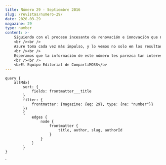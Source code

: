 ```yaml
---
title: Número 29 - Septiembre 2016
slug: /revistas/numero-29/
date: 2020-03-29
magazine: 29
type: number
content: >-
    ​​​​​​​​​​​​​Siguiendo con el proceso incesante de renovación e innovación que nos hemos impuesto desde el principio en CompartiMOSS, continuamos en este número integrando nuevas tecnologías de Microsoft en nuestro contenido. Como tal, damos la bienvenida a Gastón Cruz que se está encargando de manejar la sección correspondiente a BI (y, por supuesto, de Power BI). Estamos seguros que la revista continuará su ruta informativa con sus aportes y queremos animar a todos nuestros lectores que quieran escribir artículos sobre BI a que tomen contacto con Gastón directamente, o por intermedio de la revista misma (revista@compartimoss.com).
    <br /><br />
    Azure toma cada vez más impulso, y lo vemos no solo en los resultados financieros que Microsoft presentó hace unas cuantas semanas, sino también en CompartiMOSS. Cuando hace un año no publicábamos más de un artículo por número, ahora prácticamente la mitad de la revista contiene información relacionada directa o indirectamente con Azure. La nube es la gran apuesta del momento, no solo para Microsoft, sino para todos los que trabajamos profesionalmente con herramientas informáticas. Solamente el futuro dirá como se va a seguirán desarrollando la nube con Azure y Office 365, pero por el momento parece que es, sin ninguna duda, el camino a seguir.
    <br /><br />
    Esperamos que la información de este número les parezca tan interesante como de costumbre, y que se diviertan leyendo los artículos, tanto como los autores lo hicieron escribiéndolos, y nosotros publicándolos.
    <br /><br />
    <b>El Equipo Editorial de CompartiMOSS​​​​​​​​</b>
---
```



<NumberHeader frontmatter={props.pageContext.frontmatter} />

<ViewArticles articles={props.data.allMdx} title="Índice" />

<ViewPartners />

    query {
        allMdx(    
            sort: {
                fields: frontmatter___title
            }
            filter: {
                frontmatter: {magazine: {eq: 29}, type: {ne: "number"}}
            }) 
            {
                edges {
                    node {
                        frontmatter {
                            title, author, slug, authorId
                        }      
                    }
                }
            }
    }
`
